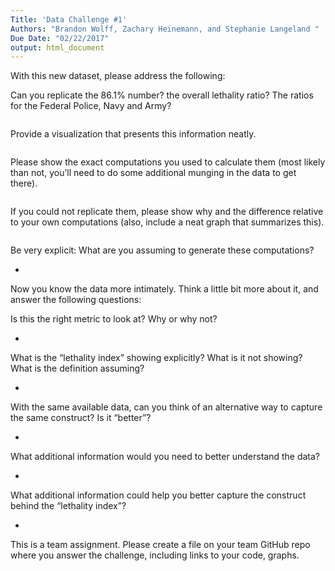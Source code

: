 ```yaml
---
Title: 'Data Challenge #1'
Authors: "Brandon Wolff, Zachary Heinemann, and Stephanie Langeland	"
Due Date: "02/22/2017"
output: html_document
---
```


With this new dataset, please address the following:

Can you replicate the 86.1% number? the overall lethality ratio? The ratios for the 
Federal Police, Navy and Army?

```r

```

Provide a visualization that presents this information neatly.

```r

```

Please show the exact computations you used to calculate them (most likely than not, 
you'll need to do some additional munging in the data to get there).

```r

```

If you could not replicate them, please show why and the difference relative to 
your own computations (also, include a neat graph that summarizes this).

```r

```

Be very explicit: What are you assuming to generate these computations?
 
  *

Now you know the data more intimately. Think a little bit more about it, and 
answer the following questions:

Is this the right metric to look at? Why or why not?
  
  *

What is the "lethality index" showing explicitly? What is it not showing? What 
is the definition assuming?

  *

With the same available data, can you think of an alternative way to capture the 
same construct? Is it "better"?
 
  *

What additional information would you need to better understand the data?

  *

What additional information could help you better capture the construct behind 
the "lethality index"?

  *

This is a team assignment. Please create a file on your team GitHub repo where you answer the challenge, including links to your code, graphs.
